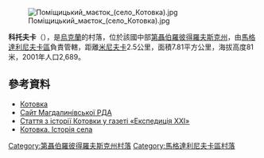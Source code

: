{{coord|49|7|39|N|34|56|18|E|scale:30000_region:UA|display=title}}

[[Image:Поміщицький_маєток_(село_Котовка).jpg|right]]

'''科托夫卡'''（{{lang-uk|Котовка}}），是[[烏克蘭|烏克蘭]]的村落，位於該國中部[[第聶伯羅彼得羅夫斯克州|第聶伯羅彼得羅夫斯克州]]，由[[馬格達利尼夫卡區|馬格達利尼夫卡區]]負責管轄，距離[[米尼夫卡_(馬格達利尼夫卡區)|米尼夫卡]]2.5公里，面積7.81平方公里，海拔高度81米，2001年人口2,689。

==參考資料==
* [http://gska2.rada.gov.ua/pls/z7502/A005?rdat1=06.12.2007&rf7571=5624 Котовка]{{dead link|date=2018年4月 |bot=InternetArchiveBot |fix-attempted=yes }}
* [http://www.magd-rn.dp.gov.ua/OBLADM/magd_rda.nsf/a57ed39423da8150c2257424002d84e8/98090fc2574f03b9c2257640002e6bd3?OpenDocument Сайт Магдалинівської РДА]
* [https://web.archive.org/web/20160304095704/http://www.ex21.com.ua/rus/notes/68-9.htm Стаття з історії Котовки у газеті «Експедиція XXI»]{{ref-ru}}
* [http://imsu-dnipropetrovsk.com/mista-i-sela/magdalynivskyj-rajon/kotovka.html Котовка. Історія села]

{{DEFAULTSORT:Котовка}}
[[Category:第聶伯羅彼得羅夫斯克州村落|Category:第聶伯羅彼得羅夫斯克州村落]]
[[Category:馬格達利尼夫卡區村落|Category:馬格達利尼夫卡區村落]]


{{Dnipropetrovsk-geo-stub}}